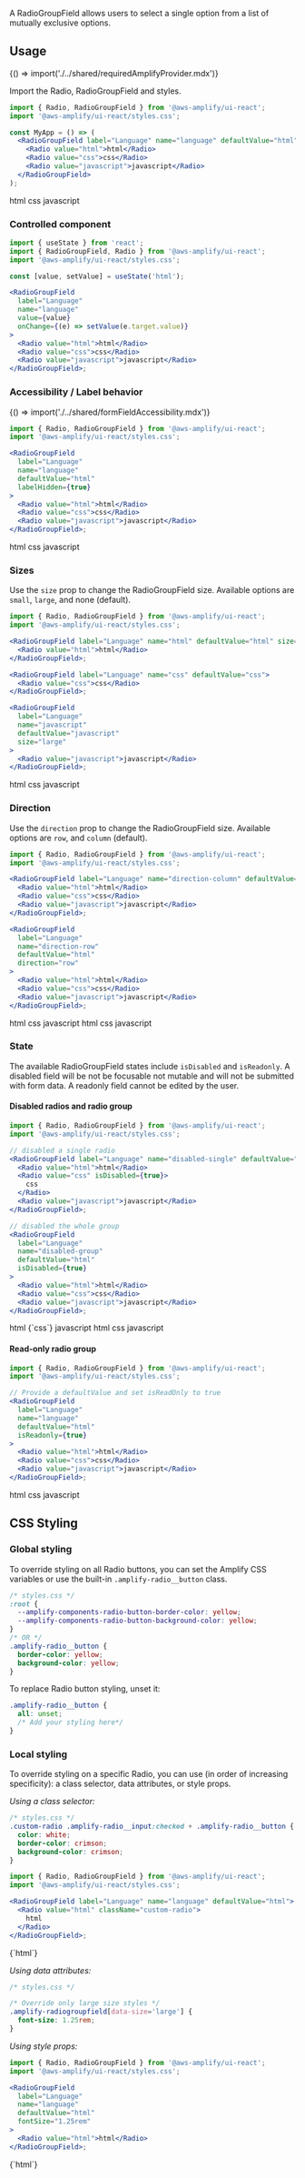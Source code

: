 

A RadioGroupField allows users to select a single option from a list of mutually exclusive options.

<Example>
  <Demo />
</Example>

## Usage

<Fragment>{() => import('./../shared/requiredAmplifyProvider.mdx')}</Fragment>

Import the Radio, RadioGroupField and styles.

```jsx
import { Radio, RadioGroupField } from '@aws-amplify/ui-react';
import '@aws-amplify/ui-react/styles.css';

const MyApp = () => (
  <RadioGroupField label="Language" name="language" defaultValue="html">
    <Radio value="html">html</Radio>
    <Radio value="css">css</Radio>
    <Radio value="javascript">javascript</Radio>
  </RadioGroupField>
);
```

<Example>
  <RadioGroupField
    label="Language"
    name="example-1"
    defaultValue="html"
    labelHidden
  >
    <Radio value="html">html</Radio>
    <Radio value="css">css</Radio>
    <Radio value="javascript">javascript</Radio>
  </RadioGroupField>
</Example>

### Controlled component

```jsx
import { useState } from 'react';
import { RadioGroupField, Radio } from '@aws-amplify/ui-react';
import '@aws-amplify/ui-react/styles.css';

const [value, setValue] = useState('html');

<RadioGroupField
  label="Language"
  name="language"
  value={value}
  onChange={(e) => setValue(e.target.value)}
>
  <Radio value="html">html</Radio>
  <Radio value="css">css</Radio>
  <Radio value="javascript">javascript</Radio>
</RadioGroupField>;
```

<Example>
  <ControlledRadioGroupField />
</Example>

### Accessibility / Label behavior

<Fragment>{() => import('./../shared/formFieldAccessibility.mdx')}</Fragment>

```jsx
import { Radio, RadioGroupField } from '@aws-amplify/ui-react';
import '@aws-amplify/ui-react/styles.css';

<RadioGroupField
  label="Language"
  name="language"
  defaultValue="html"
  labelHidden={true}
>
  <Radio value="html">html</Radio>
  <Radio value="css">css</Radio>
  <Radio value="javascript">javascript</Radio>
</RadioGroupField>;
```

<Example>
  <RadioGroupField
    label="Language"
    name="example-3"
    defaultValue="html"
    labelHidden
  >
    <Radio value="html">html</Radio>
    <Radio value="css">css</Radio>
    <Radio value="javascript">javascript</Radio>
  </RadioGroupField>
</Example>

### Sizes

Use the `size` prop to change the RadioGroupField size. Available options are `small`, `large`, and none (default).

```jsx
import { Radio, RadioGroupField } from '@aws-amplify/ui-react';
import '@aws-amplify/ui-react/styles.css';

<RadioGroupField label="Language" name="html" defaultValue="html" size="small">
  <Radio value="html">html</Radio>
</RadioGroupField>;

<RadioGroupField label="Language" name="css" defaultValue="css">
  <Radio value="css">css</Radio>
</RadioGroupField>;

<RadioGroupField
  label="Language"
  name="javascript"
  defaultValue="javascript"
  size="large"
>
  <Radio value="javascript">javascript</Radio>
</RadioGroupField>;
```

<Example>
  <Flex>
    <RadioGroupField
      label="Language"
      name="example-4"
      defaultValue="html"
      size="small"
      labelHidden
    >
      <Radio value="html">html</Radio>
    </RadioGroupField>
    <RadioGroupField
      label="Language"
      name="example-5"
      defaultValue="css"
      labelHidden
    >
      <Radio value="css">css</Radio>
    </RadioGroupField>
    <RadioGroupField
      label="Language"
      name="example-6"
      defaultValue="javascript"
      size="large"
      labelHidden
    >
      <Radio value="javascript">javascript</Radio>
    </RadioGroupField>
  </Flex>
</Example>

### Direction

Use the `direction` prop to change the RadioGroupField size. Available options are `row`, and `column` (default).

```jsx
import { Radio, RadioGroupField } from '@aws-amplify/ui-react';
import '@aws-amplify/ui-react/styles.css';

<RadioGroupField label="Language" name="direction-column" defaultValue="html">
  <Radio value="html">html</Radio>
  <Radio value="css">css</Radio>
  <Radio value="javascript">javascript</Radio>
</RadioGroupField>;

<RadioGroupField
  label="Language"
  name="direction-row"
  defaultValue="html"
  direction="row"
>
  <Radio value="html">html</Radio>
  <Radio value="css">css</Radio>
  <Radio value="javascript">javascript</Radio>
</RadioGroupField>;
```

<Example>
  <Flex gap="10rem">
    <RadioGroupField
      label="Language"
      name="example-7"
      defaultValue="html"
      labelHidden
    >
      <Radio value="html">html</Radio>
      <Radio value="css">css</Radio>
      <Radio value="javascript">javascript</Radio>
    </RadioGroupField>
    <RadioGroupField
      label="Language"
      name="example-8"
      defaultValue="html"
      direction="row"
      labelHidden
    >
      <Radio value="html">html</Radio>
      <Radio value="css">css</Radio>
      <Radio value="javascript">javascript</Radio>
    </RadioGroupField>
  </Flex>
</Example>

### State

The available RadioGroupField states include `isDisabled` and `isReadonly`. A disabled field will be not be focusable not mutable and will not be submitted with form data. A readonly field cannot be edited by the user.

#### Disabled radios and radio group

```jsx
import { Radio, RadioGroupField } from '@aws-amplify/ui-react';
import '@aws-amplify/ui-react/styles.css';

// disabled a single radio
<RadioGroupField label="Language" name="disabled-single" defaultValue="html">
  <Radio value="html">html</Radio>
  <Radio value="css" isDisabled={true}>
    css
  </Radio>
  <Radio value="javascript">javascript</Radio>
</RadioGroupField>;

// disabled the whole group
<RadioGroupField
  label="Language"
  name="disabled-group"
  defaultValue="html"
  isDisabled={true}
>
  <Radio value="html">html</Radio>
  <Radio value="css">css</Radio>
  <Radio value="javascript">javascript</Radio>
</RadioGroupField>;
```

<Example>
  <Flex gap="10rem">
    <RadioGroupField
      label="Language"
      name="example-9"
      defaultValue="html"
      labelHidden
    >
      <Radio value="html">html</Radio>
      <Radio value="css" isDisabled>
        {`css`}
      </Radio>
      <Radio value="javascript">javascript</Radio>
    </RadioGroupField>
    <RadioGroupField
      label="Language"
      name="example-10"
      defaultValue="html"
      isDisabled
      labelHidden
    >
      <Radio value="html">html</Radio>
      <Radio value="css">css</Radio>
      <Radio value="javascript">javascript</Radio>
    </RadioGroupField>
  </Flex>
</Example>

#### Read-only radio group

```jsx
import { Radio, RadioGroupField } from '@aws-amplify/ui-react';
import '@aws-amplify/ui-react/styles.css';

// Provide a defaultValue and set isReadOnly to true
<RadioGroupField
  label="Language"
  name="language"
  defaultValue="html"
  isReadonly={true}
>
  <Radio value="html">html</Radio>
  <Radio value="css">css</Radio>
  <Radio value="javascript">javascript</Radio>
</RadioGroupField>;
```

<Example>
  <RadioGroupField
    label="Language"
    name="example-11"
    defaultValue="html"
    labelHidden
    isReadOnly
  >
    <Radio value="html">html</Radio>
    <Radio value="css">css</Radio>
    <Radio value="javascript">javascript</Radio>
  </RadioGroupField>
</Example>

## CSS Styling

### Global styling

To override styling on all Radio buttons, you can set the Amplify CSS variables or use the built-in `.amplify-radio__button` class.

```css
/* styles.css */
:root {
  --amplify-components-radio-button-border-color: yellow;
  --amplify-components-radio-button-background-color: yellow;
}
/* OR */
.amplify-radio__button {
  border-color: yellow;
  background-color: yellow;
}
```

To replace Radio button styling, unset it:

```css
.amplify-radio__button {
  all: unset;
  /* Add your styling here*/
}
```

### Local styling

To override styling on a specific Radio, you can use (in order of increasing specificity): a class selector, data attributes, or style props.

_Using a class selector:_

```css
/* styles.css */
.custom-radio .amplify-radio__input:checked + .amplify-radio__button {
  color: white;
  border-color: crimson;
  background-color: crimson;
}
```

```jsx
import { Radio, RadioGroupField } from '@aws-amplify/ui-react';
import '@aws-amplify/ui-react/styles.css';

<RadioGroupField label="Language" name="language" defaultValue="html">
  <Radio value="html" className="custom-radio">
    html
  </Radio>
</RadioGroupField>;
```

<Example>
  <RadioGroupField
    label="Language"
    name="example-12"
    defaultValue="html"
    labelHidden
  >
    <Radio value="html" className="custom-radio">
      {`html`}
    </Radio>
  </RadioGroupField>
</Example>

_Using data attributes:_

```css
/* styles.css */

/* Override only large size styles */
.amplify-radiogroupfield[data-size='large'] {
  font-size: 1.25rem;
}
```

_Using style props:_

```jsx
import { Radio, RadioGroupField } from '@aws-amplify/ui-react';
import '@aws-amplify/ui-react/styles.css';

<RadioGroupField
  label="Language"
  name="language"
  defaultValue="html"
  fontSize="1.25rem"
>
  <Radio value="html">html</Radio>
</RadioGroupField>;
```

<Example>
  <RadioGroupField
    label="Language"
    name="example-13"
    defaultValue="html"
    fontSize="1.25rem"
    labelHidden
  >
    <Radio value="html">{`html`}</Radio>
  </RadioGroupField>
</Example>
